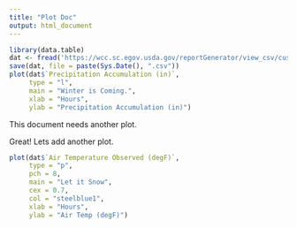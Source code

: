 ```yaml
---
title: "Plot Doc"
output: html_document
---
```


```r
library(data.table)
dat <- fread('https://wcc.sc.egov.usda.gov/reportGenerator/view_csv/customSingleStationReport/hourly/482:MT:SNTL%7Cid=%22%22%7Cname/-167,0/WTEQ::value,SNWD::value,PREC::value,TOBS::value')
save(dat, file = paste(Sys.Date(), ".csv"))
plot(dat$`Precipitation Accumulation (in)`, 
     type = "l", 
     main = "Winter is Coming.", 
     xlab = "Hours", 
     ylab = "Precipitation Accumulation (in)")
```
This document needs another plot. 


Great! Lets add another plot. 

```r
plot(dat$`Air Temperature Observed (degF)`, 
     type = "p", 
     pch = 8,
     main = "Let it Snow",
     cex = 0.7, 
     col = "steelblue1",
     xlab = "Hours", 
     ylab = "Air Temp (degF)")
```

